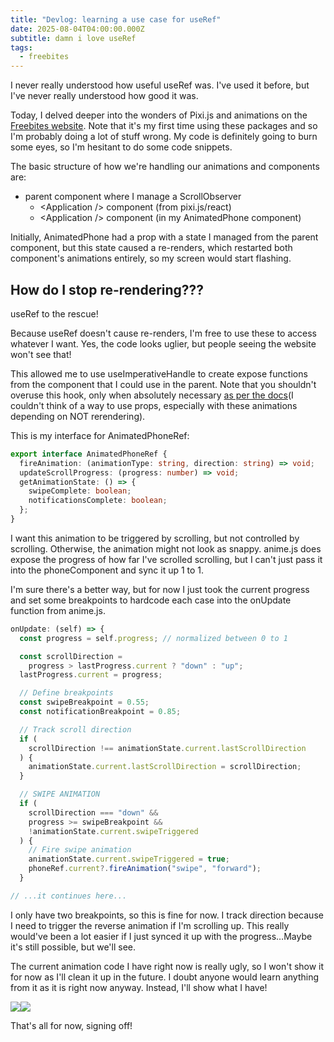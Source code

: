 ```yaml
---
title: "Devlog: learning a use case for useRef"
date: 2025-08-04T04:00:00.000Z
subtitle: damn i love useRef
tags:
  - freebites
---
```


I never really understood how useful useRef was. I've used it before, but I've never really understood how good it was.

Today, I delved deeper into the wonders of Pixi.js and animations on the [Freebites website](https://www.freebites.org/). Note that it's my first time using these packages and so I'm probably doing a lot of stuff wrong. My code is definitely going to burn some eyes, so I'm hesitant to do some code snippets.

The basic structure of how we're handling our animations and components are:

- parent component where I manage a ScrollObserver
  - \<Application /> component (from pixi.js/react)
  - \<Application /> component (in my AnimatedPhone component)

Initially, AnimatedPhone had a prop with a state I managed from the parent component, but this state caused a re-renders, which restarted both component's animations entirely, so my screen would start flashing.

## How do I stop re-rendering???

useRef to the rescue!

Because useRef doesn't cause re-renders, I'm free to use these to access whatever I want. Yes, the code looks uglier, but people seeing the website won't see that!

This allowed me to use useImperativeHandle to create expose functions from the component that I could use in the parent. Note that you shouldn't overuse this hook, only when absolutely necessary [as per the docs](https://react.dev/reference/react/useImperativeHandle)(I couldn't think of a way to use props, especially with these animations depending on NOT rerendering).

This is my interface for AnimatedPhoneRef:

```ts
export interface AnimatedPhoneRef {
  fireAnimation: (animationType: string, direction: string) => void;
  updateScrollProgress: (progress: number) => void;
  getAnimationState: () => {
    swipeComplete: boolean;
    notificationsComplete: boolean;
  };
}
```

I want this animation to be triggered by scrolling, but not controlled by scrolling. Otherwise, the animation might not look as snappy. anime.js does expose the progress of how far I've scrolled scrolling, but I can't just pass it into the phoneComponent and sync it up 1 to 1.

I'm sure there's a better way, but for now I just took the current progress and set some breakpoints to hardcode each case into the onUpdate function from anime.js.

```ts
onUpdate: (self) => {
  const progress = self.progress; // normalized between 0 to 1

  const scrollDirection =
    progress > lastProgress.current ? "down" : "up";
  lastProgress.current = progress;

  // Define breakpoints
  const swipeBreakpoint = 0.55;
  const notificationBreakpoint = 0.85;

  // Track scroll direction
  if (
    scrollDirection !== animationState.current.lastScrollDirection
  ) {
    animationState.current.lastScrollDirection = scrollDirection;
  }

  // SWIPE ANIMATION
  if (
    scrollDirection === "down" &&
    progress >= swipeBreakpoint &&
    !animationState.current.swipeTriggered
  ) {
    // Fire swipe animation
    animationState.current.swipeTriggered = true;
    phoneRef.current?.fireAnimation("swipe", "forward");
  }

// ...it continues here...
```

I only have two breakpoints, so this is fine for now. I track direction because I need to trigger the reverse animation if I'm scrolling up. This really would've been a lot easier if I just synced it up with the progress…Maybe it's still possible, but we'll see.

The current animation code I have right now is really ugly, so I won't show it for now as I'll clean it up in the future. I doubt anyone would learn anything from it as it is right now anyway. Instead, I'll show what I have!

![](https://res.cloudinary.com/dqjxcxacd/image/upload/v1754345797/FreebitesSwipeTransition1_ssxe4l.gif)![](https://res.cloudinary.com/dqjxcxacd/image/upload/v1754345797/FreebitesNotifTransition1_hnu6ar.gif)

That's all for now, signing off!
